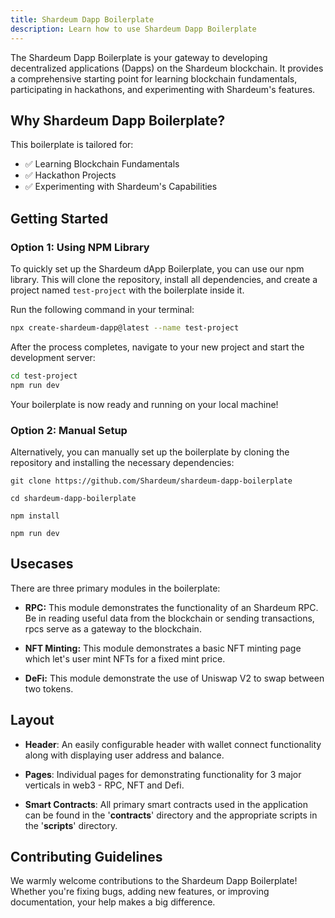 ```yaml
---
title: Shardeum Dapp Boilerplate
description: Learn how to use Shardeum Dapp Boilerplate
---
```

The Shardeum Dapp Boilerplate is your gateway to developing decentralized applications (Dapps) on the Shardeum blockchain. It provides a comprehensive starting point for learning blockchain fundamentals, participating in hackathons, and experimenting with Shardeum's features.

<Cards>
  <Card
    href="https://github.com/shardeum/shardeum-dapp-boilerplate"
    title="Shardeum Dapp Boilerplate on Github"
    description="Rapidly prototype dapps on Shardeum"
  />
</Cards>


## Why Shardeum Dapp Boilerplate?

This boilerplate is tailored for:

- ✅ Learning Blockchain Fundamentals
- ✅ Hackathon Projects
- ✅ Experimenting with Shardeum's Capabilities

##  Getting Started

### Option 1: Using NPM Library

To quickly set up the Shardeum dApp Boilerplate, you can use our npm library. This will clone the repository, install all dependencies, and create a project named `test-project` with the boilerplate inside it.

Run the following command in your terminal:

```bash
npx create-shardeum-dapp@latest --name test-project
```

After the process completes, navigate to your new project and start the development server:

```bash
cd test-project
npm run dev
```

Your boilerplate is now ready and running on your local machine!

### Option 2: Manual Setup

Alternatively, you can manually set up the boilerplate by cloning the repository and installing the necessary dependencies:

```
git clone https://github.com/Shardeum/shardeum-dapp-boilerplate

cd shardeum-dapp-boilerplate

npm install

npm run dev
```
##  Usecases
There are three primary modules in the boilerplate:

- **RPC:** This module demonstrates the functionality of an Shardeum RPC. Be in reading useful data from the blockchain or sending transactions, rpcs serve as a gateway to the blockchain.

- **NFT Minting:** This module demonstrates a basic NFT minting page which let's user mint NFTs for a fixed mint price.

- **DeFi:** This module demonstrate the use of Uniswap V2 to swap between two tokens.

## Layout

- **Header**: An easily configurable header with wallet connect functionality along with displaying user address and balance.

- **Pages**: Individual pages for demonstrating functionality for 3 major verticals in web3 - RPC, NFT and Defi.

- **Smart Contracts**: All primary smart contracts used in the application can be found in the '**contracts**' directory and the appropriate scripts in the '**scripts**' directory.

##  Contributing Guidelines
We warmly welcome contributions to the Shardeum Dapp Boilerplate! Whether you're fixing bugs, adding new features, or improving documentation, your help makes a big difference.
